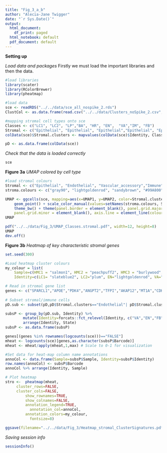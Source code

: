 ```yaml
---
title: "Fig_3_a_b"
author: "Alecia-Jane Twigger"
date: "`r Sys.Date()`"
output:
  html_document:
    df_print: paged
  html_notebook: default
  pdf_document: default
---
```


**Setting up**

*Load data and packages*
Firstly we must load the important libraries and then the data.
```r
#load libraries
library(scater)
library(RColorBrewer)
library(pheatmap)

#load data
sce <- readRDS("../../data/sce_all_nospike_2.rds")
ClustCol <- as.data.frame(read.csv("../../data/Clusters_noSpike_2.csv",stringsAsFactors = FALSE))

#mapping stromal cell types onto sce
Classes <- c("LC1", "LC2", "LP","BA", "HR", "EN",  "VA","IM", "FB")
Stromal <- c("Epithelial", "Epithelial", "Epithelial","Epithelial", "Epithelial", "Endothelial",  "Vascular_accessory","Immune", "Fibroblast")
colData(sce)$Stromal.clusters <- mapvalues(colData(sce)$Identity, Classes, Stromal)

pD <- as.data.frame(colData(sce))
```
*Check that the data is loaded correctly*
```r
sce
```
**Figure 3a**
*UMAP colored by cell type*
```r
#load stromal colours
Stromal <- c("Epithelial", "Endothelial", "Vascular_accessory","Immune", "Fibroblast")
stroma.colours <- c("gray90", "lightgoldenrod", "sandybrown", "#99A800", "tan3")

UMAP <- ggcells(sce, mapping=aes(x=UMAP1, y=UMAP2, color=Stromal.clusters)) + 
    geom_point() + scale_color_manual(values=setNames(stroma.colours, Stromal)) +
    theme_bw() + theme(panel.border = element_blank(), panel.grid.major = element_blank(),
    panel.grid.minor = element_blank(), axis.line = element_line(colour = "black"))
UMAP

pdf("../../data/Fig_3/UMAP_Classes.stromal.pdf", width=12, height=8)
UMAP
dev.off()
```
**Figure 3b**
*Heatmap of key characteristic stromal genes*
```r
set.seed(300)

#Load heatmap cluster colours
my_colour = list(
    Sample=c(HMC1 = "salmon1", HMC2 = "peachpuff2", HMC3 = "burlywood", HMC4 = "#F8766D", HMC2B="peachpuff3", HMC5="salmon2", HMC6="pink1", HMC7="indianred2", HMC8="indianred4", HMC9="hotpink2", RB1 = "steelblue3", RB2 = "slategray3", RB3 = "paleturquoise3", RB4 = "#00BFC4", RB5 = "turquoise", RB6 = "turquoise4", RB7 = "lightblue1", RB8 = "lightskyblue2" ),
    Identity=c(LC1= "slateblue2", LC2="plum", EN="lightgoldenrod", VA="sandybrown",LP="violetred3",BA="tomato1", HR="palevioletred3", IM="#99A800",FB="tan3"))

# Read in stromal gene list
genes <- c("SPARCL1","APOE","PDK4","ANGPT2","TFPI","AKAP12","MT1A","CDH5","CD93","CLDN5","ECSCR","ENG","S1PR1","SELE","TNFAIP6","MMP2","LUM","PDGFRA","COL1A1","IGFBP6","SERPINE2","CXCR4","STK4","CORO1A","CCL4","CD38","CD24","CD74")
 
# Subset stromal/immune cells
pD.sub <- subset(pD,pD$Stromal.clusters=="Endothelial"| pD$Stromal.clusters=="Vascular_accessory" | pD$Stromal.clusters=="Fibroblast" | pD$Stromal.clusters=="Immune")

subsP <- group_by(pD.sub, Identity) %>%
        mutate(Identity=forcats::fct_relevel(Identity, c("VA","EN","FB", "IM"))) %>%
        arrange(Identity, State)
subsP <- as.data.frame(subsP)

genes[(genes %in% rownames(logcounts(sce)))=="FALSE"]
mheat <- logcounts(sce)[genes,as.character(subsP$Barcode)]
mheat <- mheat/apply(mheat,1,max) # Scale to 0-1 for visualization

#Set data for heat-map column name annotations
annoCol <- data.frame(Sample=subsP$Sample, Identity=subsP$Identity)
row.names(annoCol) <- subsP$Barcode
annoCol %>% arrange(Identity, Sample)

# Plot heatmap
stro <-  pheatmap(mheat,
	 cluster_rows=FALSE,
	 cluster_cols=FALSE,
         show_rownames=TRUE,
         show_colnames=FALSE,
         annotation_legend=TRUE,
	       annotation_col=annoCol,
         annotation_colors=my_colour,
	       fontsize=8)

ggsave(filename="../../data/Fig_3/Heatmap_stromal_ClusterSignatures.pdf",stro[[4]],width=5,height=3.5)
```
*Saving session info*
```r
sessionInfo()
```